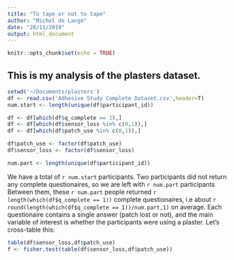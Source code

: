 ```yaml
---
title: "To tape or not to tape"
author: "Michel de Lange"
date: "28/11/2019"
output: html_document
---
```


```r
knitr::opts_chunk$set(echo = TRUE)
```

## This is my analysis of the plasters dataset.

```r
setwd('~/Documents/plasters')
df <- read.csv('Adhesive Study Complete Dataset.csv',header=T)
num.start <- length(unique(df$participant_id))

df <- df[which(df$q_complete == 1),]
df <- df[which(df$sensor_loss %in% c(0,1)),]
df <- df[which(df$patch_use %in% c(0,1)),]

df$patch_use <- factor(df$patch_use)
df$sensor_loss <- factor(df$sensor_loss)

num.part <- length(unique(df$participant_id))


```

We have a total of `r num.start` participants. Two participants did not return any complete questionaires, so we are left with `r num.part` participants Between them, these `r num.part` people returned `r length(which(df$q_complete == 1))` complete questionaires, i.e about `r round(length(which(df$q_complete == 1))/num.part,1)` on average. Each questionaire contains a single answer (patch lost or not), and the main variable of interest is whether the participants were using a plaster. Let's cross-table this:

```r

table(df$sensor_loss,df$patch_use)
f <- fisher.test(table(df$sensor_loss,df$patch_use))
```


